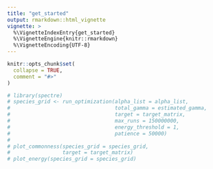 ```yaml
---
title: "get_started"
output: rmarkdown::html_vignette
vignette: >
  %\VignetteIndexEntry{get_started}
  %\VignetteEngine{knitr::rmarkdown}
  %\VignetteEncoding{UTF-8}
---
```


```r
knitr::opts_chunk$set(
  collapse = TRUE,
  comment = "#>"
)
```

```r
# library(spectre)
# species_grid <- run_optimization(alpha_list = alpha_list,
#                                  total_gamma = estimated_gamma,
#                                  target = target_matrix,
#                                  max_runs = 150000000,
#                                  energy_threshold = 1,
#                                  patience = 50000)
# 
# plot_commonness(species_grid = species_grid, 
#                 target = target_matrix)
# plot_energy(species_grid = species_grid)
```


